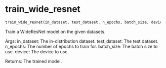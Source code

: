 # train_wide_resnet { #onco_derm_ai.train_wide_resnet }

```python
train_wide_resnet(in_dataset, test_dataset, n_epochs, batch_size, device)
```

Train a WideResNet model on the given datasets.

Args:
    in_dataset: The in-distribution dataset.
    test_dataset: The test dataset.
    n_epochs: The number of epochs to train for.
    batch_size: The batch size to use.
    device: The device to use.

Returns:
    The trained model.